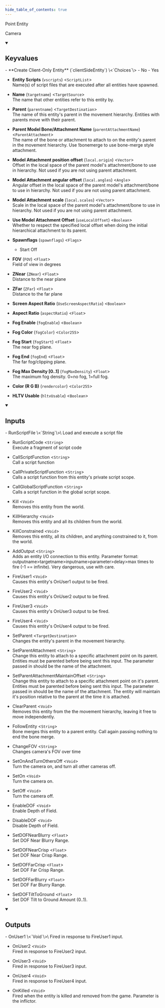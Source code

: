 ```yaml
---
hide_table_of_contents: true
---
```


Point Entity

Camera

<details open>
<summary><h2>Keyvalues</h2></summary>
- **Create Client-Only Entity** (`clientSideEntity`) \<`Choices`\>
  - No 
  - Yes 


- **Entity Scripts** (`vscripts`) \<`ScriptList`\>\
Name(s) of script files that are executed after all entities have spawned.

- **Name** (`targetname`) \<`TargetSource`\>\
The name that other entities refer to this entity by.

- **Parent** (`parentname`) \<`TargetDestination`\>\
The name of this entity's parent in the movement hierarchy. Entities with parents move with their parent.

- **Parent Model Bone/Attachment Name** (`parentAttachmentName`) \<`ParentAttachment`\>\
The name of the bone or attachment to attach to on the entity's parent in the movement hierarchy. Use !bonemerge to use bone-merge style attachment.

- **Model Attachment position offset** (`local.origin`) \<`Vector`\>\
Offset in the local space of the parent model's attachment/bone to use in hierarchy. Not used if you are not using parent attachment.

- **Model Attachment angular offset** (`local.angles`) \<`Angle`\>\
Angular offset in the local space of the parent model's attachment/bone to use in hierarchy. Not used if you are not using parent attachment.

- **Model Attachment scale** (`local.scales`) \<`Vector`\>\
Scale in the local space of the parent model's attachment/bone to use in hierarchy. Not used if you are not using parent attachment.

- **Use Model Attachment Offset** (`useLocalOffset`) \<`Boolean`\>\
Whether to respect the specified local offset when doing the initial hierarchical attachment to its parent.

- **Spawnflags** (`spawnflags`) \<`Flags`\>
  - Start Off 


- **FOV** (`FOV`) \<`Float`\>\
Field of view in degrees

- **ZNear** (`ZNear`) \<`Float`\>\
Distance to the near plane

- **ZFar** (`ZFar`) \<`Float`\>\
Distance to the far plane

- **Screen Aspect Ratio** (`UseScreenAspectRatio`) \<`Boolean`\>

- **Aspect Ratio** (`aspectRatio`) \<`Float`\>

- **Fog Enable** (`fogEnable`) \<`Boolean`\>

- **Fog Color** (`fogColor`) \<`Color255`\>

- **Fog Start** (`fogStart`) \<`Float`\>\
The near fog plane.

- **Fog End** (`fogEnd`) \<`Float`\>\
The far fog/clipping plane.

- **Fog Max Density [0..1]** (`fogMaxDensity`) \<`Float`\>\
The maximum fog density. 0=no fog, 1=full fog.

- **Color (R G B)** (`rendercolor`) \<`Color255`\>

- **HLTV Usable** (`hltvUsable`) \<`Boolean`\>


 </details>
<details open>
<summary><h2>Inputs</h2></summary>
- RunScriptFile \<`String`\>\
Load and execute a script file

- RunScriptCode \<`String`\>\
Execute a fragment of script code

- CallScriptFunction \<`String`\>\
Call a script function

- CallPrivateScriptFunction \<`String`\>\
Calls a script function from this entity's private script scope.

- CallGlobalScriptFunction \<`String`\>\
Calls a script function in the global script scope.

- Kill \<`Void`\>\
Removes this entity from the world.

- KillHierarchy \<`Void`\>\
Removes this entity and all its children from the world.

- KillConstrained \<`Void`\>\
Removes this entity, all its children, and anything constrained to it, from the world.

- AddOutput \<`String`\>\
Adds an entity I/O connection to this entity. Parameter format: outputname&gt;targetname>inputname&gt;parameter&gt;delay&gt;max times to fire (-1 == infinite). Very dangerous, use with care.

- FireUser1 \<`Void`\>\
Causes this entity's OnUser1 output to be fired.

- FireUser2 \<`Void`\>\
Causes this entity's OnUser2 output to be fired.

- FireUser3 \<`Void`\>\
Causes this entity's OnUser3 output to be fired.

- FireUser4 \<`Void`\>\
Causes this entity's OnUser4 output to be fired.

- SetParent \<`TargetDestination`\>\
Changes the entity's parent in the movement hierarchy.

- SetParentAttachment \<`String`\>\
Change this entity to attach to a specific attachment point on its parent. Entities must be parented before being sent this input. The parameter passed in should be the name of the attachment.

- SetParentAttachmentMaintainOffset \<`String`\>\
Change this entity to attach to a specific attachment point on it's parent. Entities must be parented before being sent this input. The parameter passed in should be the name of the attachment. The entity will maintain it's position relative to the parent at the time it is attached.

- ClearParent \<`Void`\>\
Removes this entity from the the movement hierarchy, leaving it free to move independently.

- FollowEntity \<`String`\>\
Bone merges this entity to a parent entity. Call again passing nothing to end the bone merge.

- ChangeFOV \<`String`\>\
Changes camera's FOV over time

- SetOnAndTurnOthersOff \<`Void`\>\
Turn the camera on, and turn all other cameras off.

- SetOn \<`Void`\>\
Turn the camera on.

- SetOff \<`Void`\>\
Turn the camera off.

- EnableDOF \<`Void`\>\
Enable Depth of Field.

- DisableDOF \<`Void`\>\
Disable Depth of Field.

- SetDOFNearBlurry \<`Float`\>\
Set DOF Near Blurry Range.

- SetDOFNearCrisp \<`Float`\>\
Set DOF Near Crisp Range.

- SetDOFFarCrisp \<`Float`\>\
Set DOF Far Crisp Range.

- SetDOFFarBlurry \<`Float`\>\
Set DOF Far Blurry Range.

- SetDOFTiltToGround \<`Float`\>\
Set DOF Tilt to Ground Amount (0..1).


 </details>
<details open>
<summary><h2>Outputs</h2></summary>
- OnUser1 \<`Void`\>\
Fired in response to FireUser1 input.

- OnUser2 \<`Void`\>\
Fired in response to FireUser2 input.

- OnUser3 \<`Void`\>\
Fired in response to FireUser3 input.

- OnUser4 \<`Void`\>\
Fired in response to FireUser4 input.

- OnKilled \<`Void`\>\
Fired when the entity is killed and removed from the game. Parameter is the inflictor.


 </details>